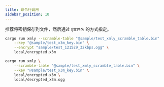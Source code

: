 ```yaml
---
title: 命令行调用
sidebar_position: 10
---
```


推荐将密钥保存到文件，然后通过 `@文件名` 的方式指定。

```sh title="使用测试密钥来加密测试文件"
cargo run xmly --scramble-table "@sample/test_xmly_scramble_table.bin" \
    --key "@sample/test_x3m_key.bin" \
    --encrypt "sample/test_121529_32kbps.ogg" \
    local/encrypted.x3m
```

```sh title="使用测试密钥来解密刚加密的文件"
cargo run xmly \
    --scramble-table "@sample/test_xmly_scramble_table.bin" \
    --key "@sample/test_x3m_key.bin" \
    local/encrypted.x3m \
    local/decrypted_x3m.ogg
```
